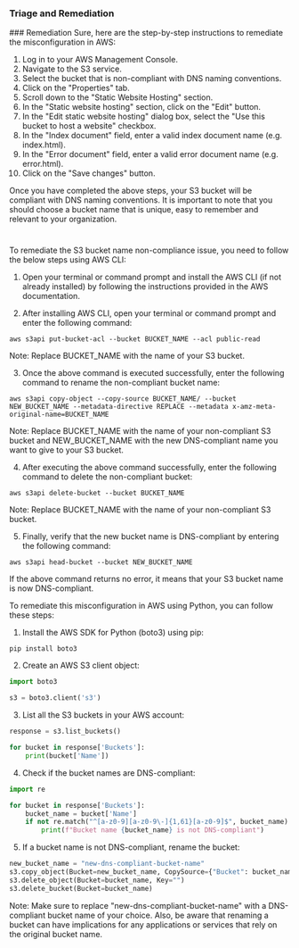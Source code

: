 
### Triage and Remediation
<Tabs>
<Tab title='Remediation'>
### Remediation

<AccordionGroup>
<Accordion title='Using Console' defaultOpen='true'>
Sure, here are the step-by-step instructions to remediate the misconfiguration in AWS:

1. Log in to your AWS Management Console.
2. Navigate to the S3 service.
3. Select the bucket that is non-compliant with DNS naming conventions.
4. Click on the "Properties" tab.
5. Scroll down to the "Static Website Hosting" section.
6. In the "Static website hosting" section, click on the "Edit" button.
7. In the "Edit static website hosting" dialog box, select the "Use this bucket to host a website" checkbox.
8. In the "Index document" field, enter a valid index document name (e.g. index.html).
9. In the "Error document" field, enter a valid error document name (e.g. error.html).
10. Click on the "Save changes" button.

Once you have completed the above steps, your S3 bucket will be compliant with DNS naming conventions. It is important to note that you should choose a bucket name that is unique, easy to remember and relevant to your organization.

#
</Accordion>

<Accordion title='Using CLI'>
To remediate the S3 bucket name non-compliance issue, you need to follow the below steps using AWS CLI:

1. Open your terminal or command prompt and install the AWS CLI (if not already installed) by following the instructions provided in the AWS documentation.

2. After installing AWS CLI, open your terminal or command prompt and enter the following command:

```
aws s3api put-bucket-acl --bucket BUCKET_NAME --acl public-read
```

Note: Replace BUCKET_NAME with the name of your S3 bucket.

3. Once the above command is executed successfully, enter the following command to rename the non-compliant bucket name:

```
aws s3api copy-object --copy-source BUCKET_NAME/ --bucket NEW_BUCKET_NAME --metadata-directive REPLACE --metadata x-amz-meta-original-name=BUCKET_NAME
```

Note: Replace BUCKET_NAME with the name of your non-compliant S3 bucket and NEW_BUCKET_NAME with the new DNS-compliant name you want to give to your S3 bucket.

4. After executing the above command successfully, enter the following command to delete the non-compliant bucket:

```
aws s3api delete-bucket --bucket BUCKET_NAME
```

Note: Replace BUCKET_NAME with the name of your non-compliant S3 bucket.

5. Finally, verify that the new bucket name is DNS-compliant by entering the following command:

```
aws s3api head-bucket --bucket NEW_BUCKET_NAME
```

If the above command returns no error, it means that your S3 bucket name is now DNS-compliant.
</Accordion>

<Accordion title='Using Python'>
To remediate this misconfiguration in AWS using Python, you can follow these steps:

1. Install the AWS SDK for Python (boto3) using pip:
```
pip install boto3
```

2. Create an AWS S3 client object:
```python
import boto3

s3 = boto3.client('s3')
```

3. List all the S3 buckets in your AWS account:
```python
response = s3.list_buckets()

for bucket in response['Buckets']:
    print(bucket['Name'])
```

4. Check if the bucket names are DNS-compliant:
```python
import re

for bucket in response['Buckets']:
    bucket_name = bucket['Name']
    if not re.match("^[a-z0-9][a-z0-9\-]{1,61}[a-z0-9]$", bucket_name):
        print(f"Bucket name {bucket_name} is not DNS-compliant")
```

5. If a bucket name is not DNS-compliant, rename the bucket:
```python
new_bucket_name = "new-dns-compliant-bucket-name"
s3.copy_object(Bucket=new_bucket_name, CopySource={"Bucket": bucket_name, "Key": ""})
s3.delete_object(Bucket=bucket_name, Key="")
s3.delete_bucket(Bucket=bucket_name)
```

Note: Make sure to replace "new-dns-compliant-bucket-name" with a DNS-compliant bucket name of your choice. Also, be aware that renaming a bucket can have implications for any applications or services that rely on the original bucket name.
</Accordion>

</AccordionGroup>
</Tab>
</Tabs>

